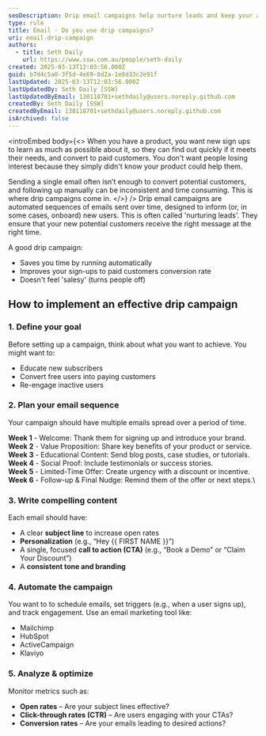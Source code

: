 ```yaml
---
seoDescription: Drip email campaigns help nurture leads and keep your audience engaged with automated, personalized content over time. Learn how to implement them effectively.
type: rule
title: Email - Do you use drip campaigns?
uri: email-drip-campaign
authors:
  - title: Seth Daily
    url: https://www.ssw.com.au/people/seth-daily
created: 2025-03-13T12:03:56.000Z
guid: b7d4c5a0-3f5d-4e69-8d2a-1e8d33c2e91f
lastUpdated: 2025-03-13T12:03:56.000Z
lastUpdatedBy: Seth Daily [SSW]
lastUpdatedByEmail: 130118701+sethdaily@users.noreply.github.com
createdBy: Seth Daily [SSW]
createdByEmail: 130118701+sethdaily@users.noreply.github.com
isArchived: false
---
```


<introEmbed
  body={<>
When you have a product, you want new sign ups to learn as much as possible about it, so they can find out quickly if it meets their needs, and  convert to paid customers. You don't want people losing interest because they simply didn't know your product could help them.

Sending a single email often isn’t enough to convert potential customers, and following up manually can be inconsistent and time consuming. This is where drip campaigns come in.
  </>}
/>
Drip email campaigns are automated sequences of emails sent over time, designed to inform (or, in some cases, onboard) new users. This is often called 'nurturing leads'. They ensure that your new potential customers receive the right message at the right time.

A good drip campaign:

* Saves you time by running automatically
* Improves your sign-ups to paid customers conversion rate
* Doesn't feel 'salesy' (turns people off)

## How to implement an effective drip campaign

### 1. Define your goal

Before setting up a campaign, think about what you want to achieve. You might want to:

* Educate new subscribers
* Convert free users into paying customers
* Re-engage inactive users

### 2. Plan your email sequence

Your campaign should have multiple emails spread over a period of time.

**Week 1** - Welcome: Thank them for signing up and introduce your brand.\
**Week 2** - Value Proposition: Share key benefits of your product or service.\
**Week 3** - Educational Content: Send blog posts, case studies, or tutorials.\
**Week 4** - Social Proof: Include testimonials or success stories.\
**Week 5** - Limited-Time Offer: Create urgency with a discount or incentive.\
**Week 6** - Follow-up & Final Nudge: Remind them of the offer or next steps.\

### 3. Write compelling content

Each email should have:

* A clear **subject line** to increase open rates
* **Personalization** (e.g., “Hey &#123;&#123; FIRST NAME &#125;&#125;”)
* A single, focused **call to action (CTA)** (e.g., “Book a Demo” or “Claim Your Discount”)
* A **consistent tone and branding**

### 4. Automate the campaign

You want to to schedule emails, set triggers (e.g., when a user signs up), and track engagement.
Use an email marketing tool like:

* Mailchimp
* HubSpot
* ActiveCampaign
* Klaviyo

### 5. Analyze & optimize

Monitor metrics such as:

* **Open rates** – Are your subject lines effective?
* **Click-through rates (CTR)** – Are users engaging with your CTAs?
* **Conversion rates** – Are your emails leading to desired actions?
